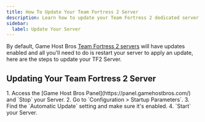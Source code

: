 ```yaml
---
title: How To Update Your Team Fortress 2 Server
description: Learn how to update your Team Fortress 2 dedicated server.
sidebar:
  label: Update Your Server
---
```


By default, Game Host Bros [Team Fortress 2 servers](https://www.gamehostbros.com/team-fortress-2-server-hosting/) will have updates enabled and all you'll need to do is restart your server to apply an update, here are the steps to update your TF2 Server.

## Updating Your Team Fortress 2 Server

<Steps>
1. Access the [Game Host Bros Panel](https://panel.gamehostbros.com/) and `Stop` your Server.
2. Go to `Configuration > Startup Parameters`.
3. Find the `Automatic Update` setting and make sure it's enabled.
4. `Start` your Server.
</Steps>